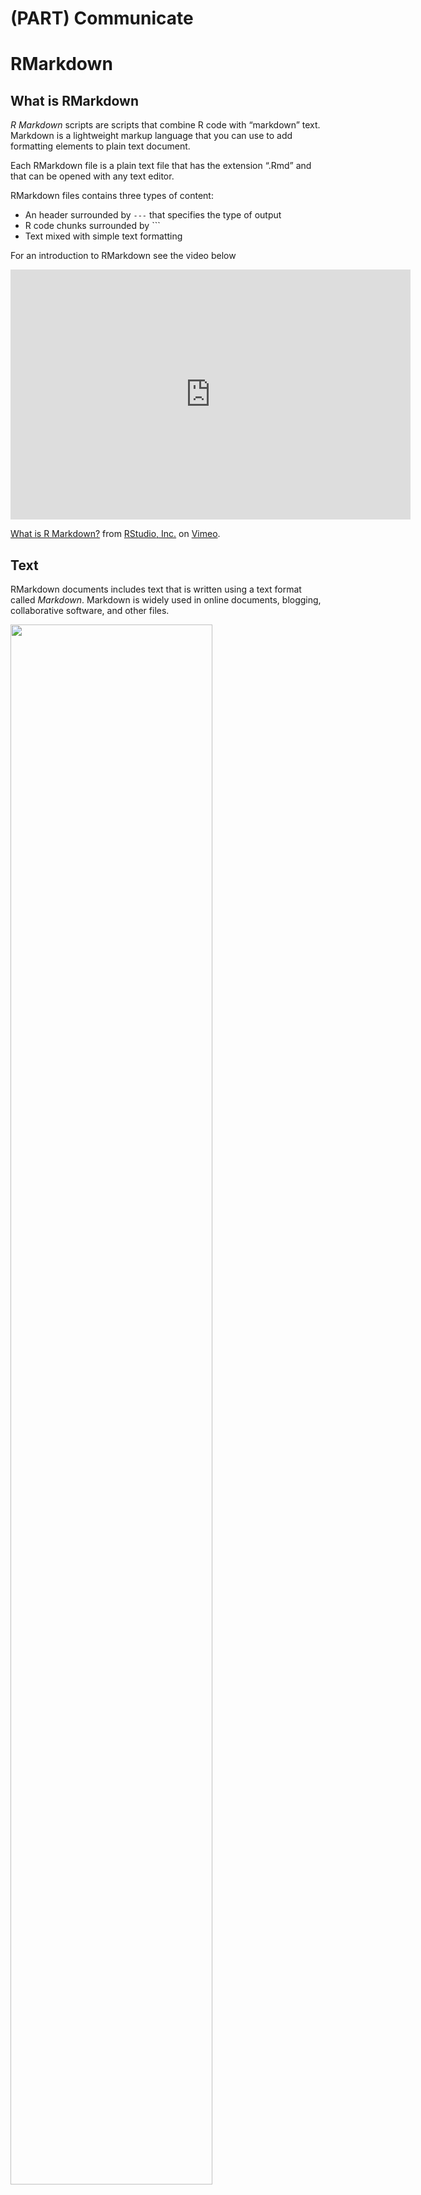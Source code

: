 # (PART) Communicate {-} 
 
# RMarkdown

## What is RMarkdown

*R Markdown* scripts are scripts that combine R code with "markdown" text. Markdown is a lightweight markup language that you can use to add formatting elements to plain text document.

Each RMarkdown file is a plain text file that has the extension ".Rmd" and that can be opened with any text editor. 

RMarkdown files contains three types of content: 

- An header surrounded by `---` that specifies the type of output
- R code chunks surrounded by ```
- Text mixed with simple text formatting

For an introduction to RMarkdown see the video below

<iframe src="https://player.vimeo.com/video/178485416?h=8a57bf9b88&color=428bca" width="640" height="400" frameborder="0" allow="autoplay; fullscreen; picture-in-picture" allowfullscreen></iframe>
<p><a href="https://vimeo.com/178485416">What is R Markdown?</a> from <a href="https://vimeo.com/rstudioinc">RStudio, Inc.</a> on <a href="https://vimeo.com">Vimeo</a>.</p>



## Text

RMarkdown documents includes text that is written using a text format called *Markdown*. Markdown is widely used in online documents, blogging, collaborative software, and other files.

![](images/Markdown_Syntax.png){width="80%"}


## Code Chunk

Rmarkdown file integrate text with the output of R code that are included in "code chunks".

You can quickly insert chunks into your file with

- the keyboard shortcut Ctrl + Alt + I (OS X: Cmd + Option + I)
- the Add Chunk  command in the editor toolbar
- or by typing the chunk delimiters ```{r} and ```.


It is possible to run the code included in a code chunk by selecting the green arrow next to the chunk:

![](images/RMD_Chunk.png){width="90%"}

### Chunk options

Arguments can be added to the chunk header to provided further customisation.

The most important set of options controls if your code block is executed and what results are inserted in the finished report:

- `eval = FALSE` prevents code from being run and the results from being displayed. This option is useful for displaying example code.
- `include = FALSE` runs the code, but doesn’t show the code or results in the final document. Use this for setup code that you don’t want cluttering your report.
- `echo = FALSE` prevents code, but not the results from appearing in the finished file. Use this when writing reports aimed at people who don’t want to see the underlying R code.
- `message = FALSE` or `warning = FALSE` prevents messages or warnings from appearing in the finished file.
- `error = TRUE` causes the render to continue even if code returns an error.  

![](images/rmd_params.png){width="90%"}

## Header (Type of RMarkdown File)

The initial part of a Rmarkdown file will specify what type of document is being produced.

After you create a new RMarkdown file from RStudio (*File --> New File --> RMarkdown), you will be prompted to chose the type of output among a number of pre-loaded types, while others can be added by installing and loading specific packages. 
This will generate a markdown file with a pre-populated header.

It is then possible to tweak the parameters oof the header to change the nature and look of the document produced.

To produce a complete report containing all text, code, and results, click “Knit” or press Cmd/Ctrl + Shift + K. 

When you render your .Rmd file, RMarkdown will run each code chunk and embed the results beneath the code chunk in a self-contained file that you can share with others.

## Type of Outputs


For a demo of the different outputs that can be produced using RMarkdown, see the video below by Yihui Xie

<iframe width="560" height="315" src="https://www.youtube.com/embed/qLEkUjxk7e8" title="YouTube video player" frameborder="0" allow="accelerometer; autoplay; clipboard-write; encrypted-media; gyroscope; picture-in-picture" allowfullscreen></iframe>

### Documents

Among the documents that you can produce there are different formats such as 

- [HTML Documents](https://bookdown.org/yihui/rmarkdown/html-document.html) (`output: html_document`), 
- [PDF Documents](https://bookdown.org/yihui/rmarkdown/pdf-document.html) (`output: pdf_document`)
- [Word Documents](https://bookdown.org/yihui/rmarkdown/word-document.html) (`output: word_document`)
 
![](images/rmd_document2.png){width="90%"}
![](images/rmd_document1.png){width="90%"}

### Slide Presentations

RMarkdown renders to different type of presentation formats by adding the following output to the header:

- HTML Presentations via [ioslides](https://bookdown.org/yihui/rmarkdown/ioslides-presentation.html) (`output: ioslides_presentation`), [slidy](https://bookdown.org/yihui/rmarkdown/slidy-presentation.html) (`output: slidy_presentation`), [revealjs](https://bookdown.org/yihui/rmarkdown/revealjs.html) (via the `revealjs` package and `output: revealjs::revealjs_presentation`), [xaringan](https://bookdown.org/yihui/rmarkdown/xaringan.html) (via the `xaringan` package and `output: revealjs::revealjs_presentation`), 
- [PDF Presentations](https://bookdown.org/yihui/rmarkdown/beamer-presentation.html) 
- [Powerpoint Presentations](https://bookdown.org/yihui/rmarkdown/powerpoint-presentation.html) 
 
 
You can create a slide show broken up into sections by using the # and ## heading tags. It is also create a new slide without a header using a horizontal rule (---).

![](images/rmd_Slides1.png){width="90%"}
![](images/rmd_Slides2.png){width="90%"}
![](images/rmd_Slides3.png){width="90%"}

### Other Output Types

 
- [Books] (https://rmarkdown.rstudio.com/lesson-13.html)
- [Websites] (https://bookdown.org/yihui/rmarkdown/rmarkdown-site.html)
- [Interactive Documents] (https://rmarkdown.rstudio.com/lesson-14.html)



## Tables

By default, R Markdown prints data frames and matrices as you’d see them in the console:


```r
library(gapminder)
library(dplyr)

gap_summary <- gapminder %>%
  filter(year == 2007) %>%
  group_by(continent) %>%
  summarise(Average_LifeExp = mean(lifeExp),
            Median_LifeExp = median(lifeExp))

gap_summary


```

It is possible to display a table with additional formatting using the `knitr::kable` function.

```r
knitr::kable(gap_summary)

```

While this function without additional parameters can be used to produce a simple table, it is also possible to further customize different elements regarding the formatting and look of the table, as well as how the information is displayed (for more information see [this page](https://bookdown.org/yihui/rmarkdown-cookbook/kable.html)).

For instance, in the example below we specify further parameters to the `kable` function to change the title of the columns, their alignment, the number of digits to be displayed, and to add a caption to the table.

```r
knitr::kable(gap_summary,
             col.names = c("Continent", "Average Life Expectancy", "Median Life Expectancy"),
             align = "lcc",
             digits = 2,
             caption = "Life Expectancy Across Continents in 2007")
```

The package (kableExtra)[https://cran.r-project.org/web/packages/kableExtra/vignettes/awesome_table_in_html.html] can be used to add additional customizations such as colours, images, and text specifications.

```r
#install.packages("kableExtra")
library(kableExtra)

knitr::kable(gap_summary, col.names = c("Continent", "Average", "Median")) %>%
  kable_styling("striped",  full_width = F) %>%
  footnote(general = "Source: Gapminder.") %>%
  add_header_above(c(" " = 1, "Life Expectancy" = 2)) %>%
  column_spec(1, color = "white", background = "red")

```





 
